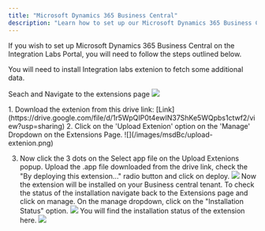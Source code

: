 ```yaml
---
title: "Microsoft Dynamics 365 Business Central"
description: "Learn how to set up our Microsoft Dynamics 365 Business Central integration."
---
```


If you wish to set up Microsoft Dynamics 365 Business Central on the Integration Labs Portal, you will need to follow the steps outlined below.

<Note>You will need to install Integration labs extenion to fetch some additional data.</Note>

<Steps titleSize="h2">

<Step title="Navigate to the extenions page" stepNumber="1">

Seach and Navigate to the extensions page 
![](/images/msdBc/manage-extenions.png)

</Step>

<Step title="Upload the extension" stepNumber="2">
1. Download the extenion from this drive link: [Link](https://drive.google.com/file/d/1r5WpQIP0t4ewIN37ShKe5WQpbs1ctwf2/view?usp=sharing)
2. Click on the 'Upload Extenion' option on the 'Manage' Dropdown on the Extensions Page.
![](/images/msdBc/upload-extenion.png)

3. Now click the 3 dots on the Select app file on the Upload Extenions popup. Upload the .app file downloaded from the drive link, check the "By deploying this extension..." radio button and click on deploy.
![](/images/msdBc/accept-terms.png)
Now the extension will be installed on your Business central tenant. To check the status of the installation navigate back to the Extensions page and click on manage. On the manage dropdown, click on the "Installation Status" option.
![](/images/msdBc/status.png)
You will find the installation status of the extension here.
![](/images/msdBc/status-view.png)

</Step>


</Steps>